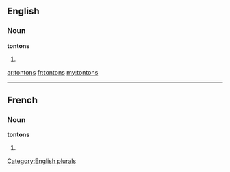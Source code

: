 ==English==

===Noun===
'''tontons'''

# {{plural of|[[tonton]]}}

[[Category:English plurals]]

[[ar:tontons]]
[[fr:tontons]]
[[my:tontons]]

----
==French==

===Noun===
'''tontons''' {{m}}

# {{plural of|[[tonton]]|lang=fr}}
{{rfc-auto}}